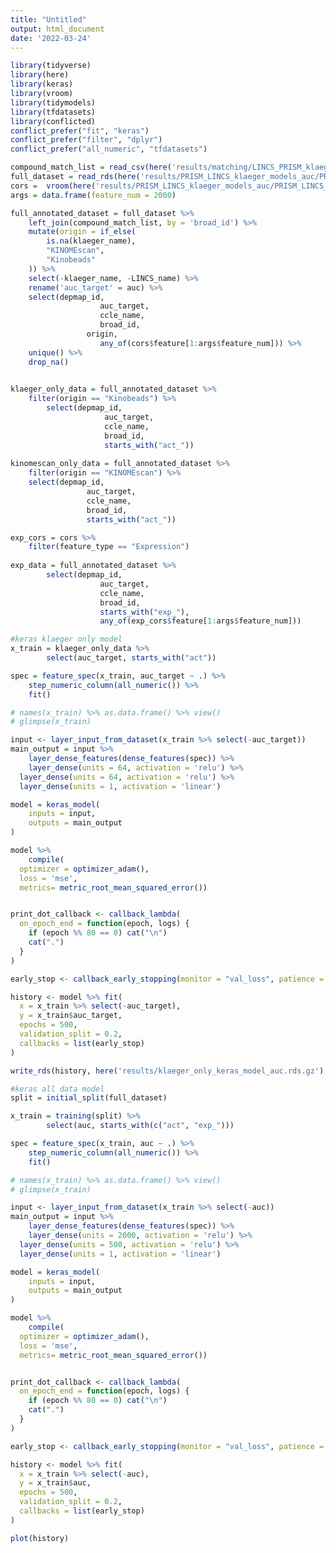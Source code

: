 ```yaml
---
title: "Untitled"
output: html_document
date: '2022-03-24'
---
```


```r
library(tidyverse)
library(here)
library(keras)
library(vroom)
library(tidymodels)
library(tfdatasets)
library(conflicted)
conflict_prefer("fit", "keras")
conflict_prefer("filter", "dplyr")
conflict_prefer("all_numeric", "tfdatasets")
```

```r
compound_match_list = read_csv(here('results/matching/LINCS_PRISM_klaeger_combined_drug_matches_final.csv'))
full_dataset = read_rds(here('results/PRISM_LINCS_klaeger_models_auc/PRISM_LINCS_klaeger_data_for_ml_5000feat_auc.rds.gz'))
cors =  vroom(here('results/PRISM_LINCS_klaeger_models_auc/PRISM_LINCS_klaeger_data_feature_correlations_auc.csv'))
args = data.frame(feature_num = 2000)
```

```r
full_annotated_dataset = full_dataset %>% 
	left_join(compound_match_list, by = 'broad_id') %>% 
	mutate(origin = if_else(
		is.na(klaeger_name),
		"KINOMEscan",
		"Kinobeads"
	)) %>% 
	select(-klaeger_name, -LINCS_name) %>% 
	rename('auc_target' = auc) %>% 
	select(depmap_id,
					auc_target,
					ccle_name,
					broad_id,
				 origin,
					any_of(cors$feature[1:args$feature_num])) %>% 
	unique() %>% 
	drop_na()
	

klaeger_only_data = full_annotated_dataset %>% 
	filter(origin == "Kinobeads") %>% 
		select(depmap_id,
					 auc_target,
					 ccle_name,
					 broad_id,
					 starts_with("act_"))
	
kinomescan_only_data = full_annotated_dataset %>% 
	filter(origin == "KINOMEscan") %>% 
	select(depmap_id,
				 auc_target,
				 ccle_name,
				 broad_id,
				 starts_with("act_"))

exp_cors = cors %>% 
	filter(feature_type == "Expression")
	
exp_data = full_annotated_dataset %>% 
		select(depmap_id,
					auc_target,
					ccle_name,
					broad_id,
					starts_with("exp_"),
					any_of(exp_cors$feature[1:args$feature_num]))
```

```r
#keras klaeger only model
x_train = klaeger_only_data %>% 
		select(auc_target, starts_with("act")) 

spec = feature_spec(x_train, auc_target ~ .) %>%
	step_numeric_column(all_numeric()) %>%
	fit()

# names(x_train) %>% as.data.frame() %>% view()
# glimpse(x_train)

input <- layer_input_from_dataset(x_train %>% select(-auc_target))
main_output = input %>% 
	layer_dense_features(dense_features(spec)) %>%
	layer_dense(units = 64, activation = 'relu') %>% 
  layer_dense(units = 64, activation = 'relu') %>% 
  layer_dense(units = 1, activation = 'linear')

model = keras_model(
	inputs = input,
	outputs = main_output
)

model %>% 
	compile(
  optimizer = optimizer_adam(),
  loss = 'mse',
  metrics= metric_root_mean_squared_error())


print_dot_callback <- callback_lambda(
  on_epoch_end = function(epoch, logs) {
    if (epoch %% 80 == 0) cat("\n")
    cat(".")
  }
)  

early_stop <- callback_early_stopping(monitor = "val_loss", patience = 20)

history <- model %>% fit(
  x = x_train %>% select(-auc_target),
  y = x_train$auc_target,
  epochs = 500,
  validation_split = 0.2,
  callbacks = list(early_stop)
)

write_rds(history, here('results/klaeger_only_keras_model_auc.rds.gz'), compress = "gz")
```

```r
#keras all data model
split = initial_split(full_dataset)

x_train = training(split) %>% 
		select(auc, starts_with(c("act", "exp_")))

spec = feature_spec(x_train, auc ~ .) %>%
	step_numeric_column(all_numeric()) %>%
	fit()

# names(x_train) %>% as.data.frame() %>% view()
# glimpse(x_train)

input <- layer_input_from_dataset(x_train %>% select(-auc))
main_output = input %>% 
	layer_dense_features(dense_features(spec)) %>%
	layer_dense(units = 2000, activation = 'relu') %>% 
  layer_dense(units = 500, activation = 'relu') %>% 
  layer_dense(units = 1, activation = 'linear')

model = keras_model(
	inputs = input,
	outputs = main_output
)

model %>% 
	compile(
  optimizer = optimizer_adam(),
  loss = 'mse',
  metrics= metric_root_mean_squared_error())


print_dot_callback <- callback_lambda(
  on_epoch_end = function(epoch, logs) {
    if (epoch %% 80 == 0) cat("\n")
    cat(".")
  }
)  

early_stop <- callback_early_stopping(monitor = "val_loss", patience = 20)

history <- model %>% fit(
  x = x_train %>% select(-auc),
  y = x_train$auc,
  epochs = 500,
  validation_split = 0.2,
  callbacks = list(early_stop)
)

plot(history)
```


